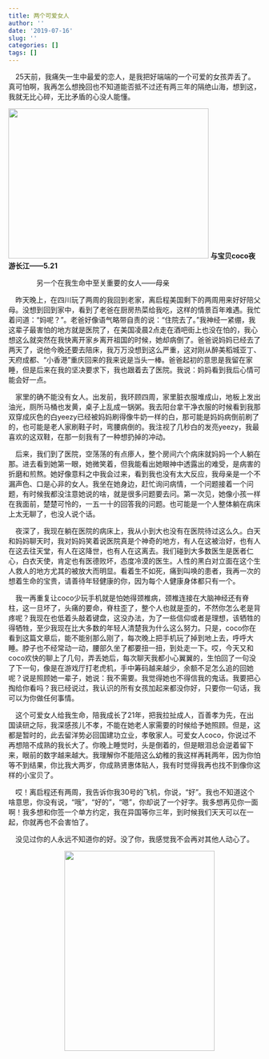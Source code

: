 ```yaml
---
title: 两个可爱女人
author: ''
date: '2019-07-16'
slug: ''
categories: []
tags: []
---
```


&emsp;25天前，我痛失一生中最爱的恋人，是我把好端端的一个可爱的女孩弄丢了。真可怕啊，我再怎么想挽回也不知道能否抵不过还有两三年的隔绝山海，想到这，我就无比心碎，无比矛盾的心没人能懂。

![](/post/2019-07-16-_files/1 (13).jpeg){width=400px height=300px}
**与宝贝coco夜游长江——5.21**

&emsp;&emsp;&emsp;&emsp;另一个在我生命中至关重要的女人——母亲

&emsp;昨天晚上，在四川玩了两周的我回到老家，离启程美国剩下的两周用来好好陪父母。没想到回到家中，看到了老爸在厨房热菜给我吃，这样的情景百年难遇。我忙着问道：“妈呢？”。老爸好像语气略带自责的说：“住院去了。”我神经一紧绷，我这辈子最害怕的地方就是医院了，在美国凌晨2点走在酒吧街上也没在怕的，我心想这么就突然在我快离开家乡离开祖国的时候，她却病倒了。爸爸说妈妈已经去了两天了，说他今晚还要去陪床，我万万没想到这么严重，这对刚从醉美稻城亚丁、天府成都、“小香港”重庆回来的我来说是当头一棒。爸爸起初的意思是我留在家睡，但是后来在我的坚决要求下，我也跟着去了医院。我说：妈妈看到我后心情可能会好一点。

&emsp;家里的确不能没有女人。出发前，我环顾四周，家里脏衣服堆成山，地板上发出油光，厕所马桶也发黄，桌子上乱成一锅粥。我去阳台拿干净衣服的时候看到我那双穿成灰色的白yeezy已经被妈妈刷得像牛奶一样的白，那可能是妈妈病倒前刷了的，也可能是老人家刷鞋子时，弯腰病倒的。我注视了几秒白的发亮yeezy，我最喜欢的这双鞋，在那一刻我有了一种想扔掉的冲动。

&emsp;后来，我们到了医院，空荡荡的有点瘆人，整个房间六个病床就妈妈一个人躺在那。进去看到她第一眼，她微笑着，但我能看出她眼神中透露出的难受，是病害的折磨和煎熬。她好像意料之中我会过来，看到我也没有太大反应，我母亲是一个不漏声色、口是心非的女人。我坐在她身边，赶忙询问病情，一个问题接着一个问题，有时候我都没注意她说的啥，就是很多问题要去问。第一次见，她像小孩一样在我面前，楚楚可怜的，一五一十的回答我的问题。也可能是一个人整体躺在病床上太无聊了，也没人说个话。

&emsp;夜深了，我现在躺在医院的病床上，我从小到大也没有在医院待过这么久。白天和妈妈聊天时，我对妈妈笑着说医院真是个神奇的地方，有人在这被治好，也有人在这去往天堂，有人在这降世，也有人在这离去。我们碰到大多数医生是医者仁心，白衣天使，肯定也有医德败坏，态度冷漠的医生。人性的黑白对立面在这个生人救人的地方尤其的被放大而明显。看着生不如死，痛到叫唤的患者，我再一次的想着生命的宝贵，请善待年轻健康的你，因为每个人健康身体都只有一个。

&emsp;我一再重复让coco少玩手机就是怕她得颈椎病，颈椎连接在大脑神经还有脊柱，这一旦坏了，头痛的要命，脊柱歪了，整个人也就是歪的，不然你怎么老是背疼呢？我现在也低着头敲着键盘，这没办法，为了一些信仰或者是理想，该牺牲的得牺牲，至少我现在比大多数的年轻人清楚我为什么这么努力。只是，coco你在看到这篇文章后，能不能别那么刚了，每次晚上把手机玩了掉到地上去，呼呼大睡。脖子也不经常动一动，腰部久坐了都要扭一扭，到处走一下。哎，今天又和coco欢快的聊上了几句，弄丢她后，每次聊天我都小心翼翼的，生怕回了一句没了下一句，像是在游戏厅打老虎机，手中筹码越来越少，余额不足怎么追的回她呢？说是照顾她一辈子，她说：我不需要。我觉得她也不得信我的鬼话。我要把心掏给你看吗？我已经说过，我认识的所有女孩加起来都没你好，只要你一句话，我可以为你做任何事情。

&emsp;这个可爱女人给我生命，陪我成长了21年，把我拉扯成人，百善孝为先，在出国读研之际，我深感孩儿不孝，不能在她老人家需要的时候给予她照顾。但是，这都是暂时的，此去留洋势必回国建功立业，孝敬家人。可爱女人coco，你说过不再想陪不成熟的我长大了。你晚上睡觉时，头是倒着的，但是眼泪总会逆着留下来，眼前的数字越来越大。我理解你不能陪这么幼稚的我这样再耗两年，因为你怕等不到结果，你比我大两岁，你成熟贤惠体贴人，我有时觉得我再也找不到像你这样的小宝贝了。

&emsp;哎！离启程还有两周，我告诉你我30号的飞机，你说，“好”。我也不知道这个啥意思，你没有说，“哦”，“好的”，“嗯”，你却说了一个好字。我多想再见你一面啊！我多想和你签一个单方约定，我在异国等你三年，到时候我们天天可以在一起，你就再也不会害怕了。

&emsp;没见过你的人永远不知道你的好。没了你，我感觉我不会再对其他人动心了。


&emsp;&emsp;&emsp;&emsp;&emsp;&emsp;&emsp;&emsp;![](/post/2019-07-16-_files/mmexport1559821612954.jpg){width=300px height=400px}

